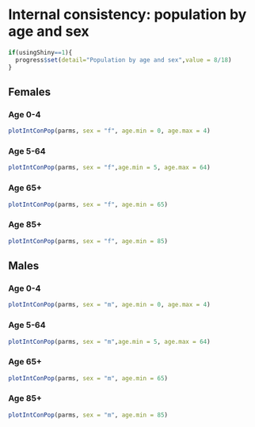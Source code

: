 # Internal consistency: population by age and sex {#intconpopagesex}
```r
if(usingShiny==1){
  progress$set(detail="Population by age and sex",value = 8/18)
}
```

## Females
### Age 0-4
```r
plotIntConPop(parms, sex = "f", age.min = 0, age.max = 4)

```
### Age 5-64
```r
plotIntConPop(parms, sex = "f",age.min = 5, age.max = 64)
```
### Age 65+
```r
plotIntConPop(parms, sex = "f", age.min = 65)
```
### Age 85+
```r
plotIntConPop(parms, sex = "f", age.min = 85)
```

## Males
### Age 0-4
```r
plotIntConPop(parms, sex = "m", age.min = 0, age.max = 4)

```
### Age 5-64
```r
plotIntConPop(parms, sex = "m",age.min = 5, age.max = 64)
```
### Age 65+
```r
plotIntConPop(parms, sex = "m", age.min = 65)
```
### Age 85+
```r
plotIntConPop(parms, sex = "m", age.min = 85)
```
